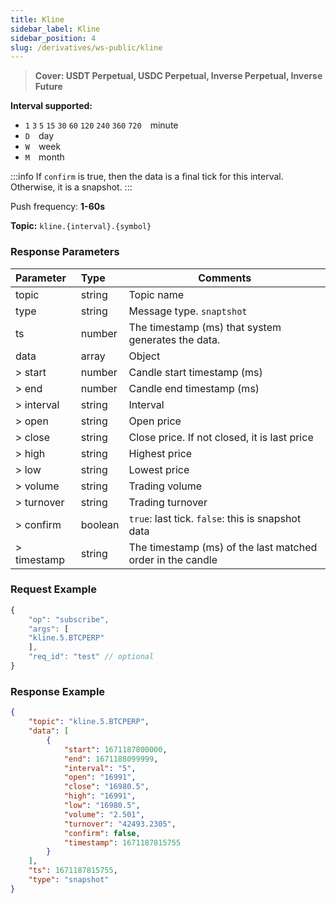 ```yaml
---
title: Kline
sidebar_label: Kline
sidebar_position: 4
slug: /derivatives/ws-public/kline
---
```

> **Cover: USDT Perpetual, USDC Perpetual, Inverse Perpetual, Inverse Future**

**Interval supported:**<br/>
* `1` `3` `5` `15` `30` `60` `120` `240` `360` `720`&emsp;minute
* `D`&emsp;day
* `W`&emsp;week
* `M`&emsp;month

:::info
If `confirm` is true, then the data is a final tick for this interval. Otherwise, it is a snapshot.
:::

Push frequency: **1-60s**

**Topic:**
`kline.{interval}.{symbol}`

### Response Parameters
| Parameter | Type | Comments|
|:----- |:-----|----- |
|topic |string |Topic name |
|type |string |Message type. `snaptshot`|
|ts |number |The timestamp (ms) that system generates the data. |
|data |array |Object |
|> start |number |Candle start timestamp (ms) |
|> end |number |Candle end timestamp (ms) |
|> interval |string |Interval |
|> open |string |Open price |
|> close |string |Close price. If not closed, it is last price |
|> high |string |Highest price |
|> low |string |Lowest price |
|> volume |string |Trading volume |
|> turnover |string |Trading turnover |
|> confirm |boolean |`true`: last tick. `false`: this is snapshot data |
|> timestamp |string |The timestamp (ms) of the last matched order in the candle |

### Request Example

<Tabs>
<TabItem value="console" label="JSON subscription message">

```javascript
{
    "op": "subscribe",
    "args": [
    "kline.5.BTCPERP"
    ],
    "req_id": "test" // optional
}
```

</TabItem>
</Tabs>

### Response Example

<Tabs>
<TabItem value="trade-linear" label="trade-linear">

```json
{
    "topic": "kline.5.BTCPERP",
    "data": [
        {
            "start": 1671187800000,
            "end": 1671188099999,
            "interval": "5",
            "open": "16991",
            "close": "16980.5",
            "high": "16991",
            "low": "16980.5",
            "volume": "2.501",
            "turnover": "42493.2305",
            "confirm": false,
            "timestamp": 1671187815755
        }
    ],
    "ts": 1671187815755,
    "type": "snapshot"
}
```

</TabItem>
</Tabs>